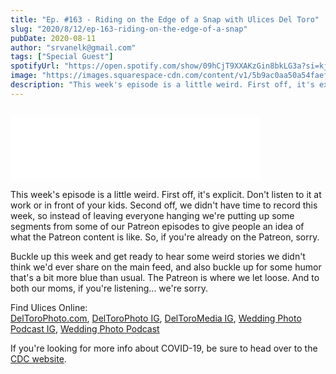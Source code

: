 ```yaml
---
title: "Ep. #163 - Riding on the Edge of a Snap with Ulices Del Toro"
slug: "2020/8/12/ep-163-riding-on-the-edge-of-a-snap"
pubDate: 2020-08-11
author: "srvanelk@gmail.com"
tags: ["Special Guest"]
spotifyUrl: "https://open.spotify.com/show/09hCjT9XXAKzGin8bkLG3a?si=kjRZvQ1JTb6Ov3HVzSSlWA"
image: "https://images.squarespace-cdn.com/content/v1/5b9ac0aa50a54faef024c950/1597208953497-K5PBU2AYO7YWEWHUKYVA/SADAUSTW_Art+copy.jpg?format=original"
description: "This week's episode is a little weird. First off, it's explicit. Don't listen to it at work or in front of your kids. Second off, we didn't have time to record this week, so instead of leaving everyone hanging we're putting up some segments from some of our Patreon episodes to give people an idea of what the Patreon content is like. So, if you're already on the Patreon, sorry."
---
```


<figure>
  <img src="https://images.squarespace-cdn.com/content/v1/5b9ac0aa50a54faef024c950/1597208953497-K5PBU2AYO7YWEWHUKYVA/SADAUSTW_Art+copy.jpg?format=original" alt="" />
</figure>
<iframe class="embedly-embed" src="//cdn.embedly.com/widgets/media.html?src=https%3A%2F%2Fanchor.fm%2Fweddingphotohangover%2Fembed%2Fepisodes%2FEp--163---Riding-on-the-Edge-of-a-Snap-ei1edm&display_name=Anchor+FM+Inc.&url=https%3A%2F%2Fanchor.fm%2Fweddingphotohangover%2Fepisodes%2FEp--163---Riding-on-the-Edge-of-a-Snap-ei1edm&image=https%3A%2F%2Fd3t3ozftmdmh3i.cloudfront.net%2Fproduction%2Fpodcast_uploaded_episode400%2F805714%2F805714-1597208858239-ad428aa59231d.jpg&key=61d05c9d54e8455ea7a9677c366be814&type=text%2Fhtml&schema=anchor&wmode=opaque" width="400" height="102" scrolling="no" title="Anchor FM Inc. embed" frameborder="0" allow="autoplay; fullscreen" allowfullscreen="true"></iframe>

This week's episode is a little weird. First off, it's explicit. Don't listen to it at work or in front of your kids. Second off, we didn't have time to record this week, so instead of leaving everyone hanging we're putting up some segments from some of our Patreon episodes to give people an idea of what the Patreon content is like. So, if you're already on the Patreon, sorry.

Buckle up this week and get ready to hear some weird stories we didn't think we'd ever share on the main feed, and also buckle up for some humor that's a bit more blue than usual. The Patreon is where we let loose. And to both our moms, if you're listening... we're sorry.

Find Ulices Online:  
[DelToroPhoto.com](http://www.deltorophoto.com/), [DelToroPhoto IG](https://www.instagram.com/deltorophoto/), [DelToroMedia IG](https://www.instagram.com/deltoromedia/), [Wedding Photo Podcast IG](https://www.instagram.com/weddingphotopodcast/), [Wedding Photo Podcast](http://www.deltorophoto.com/podcast)

If you're looking for more info about COVID-19, be sure to head over to the [CDC website](https://www.cdc.gov/coronavirus/2019-ncov/index.html).
